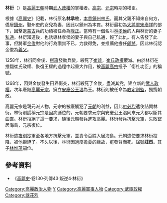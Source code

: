 {{東亞男性歷史人物
|名稱 =林衍
|身份 =高麗[[武人政權|武人政權]]掌權者<br /><small>（1268年—1270年）</small>
|國家 =[[高麗國|高麗國]]
|政權 =
|時代 =
|主君 =
|屆數 =
|最高職務 =樞密副使、校定別監
|前任 =[[金俊_(高麗)|金俊]]
|繼任 =[[林惟茂|林惟茂]]
|圖片名稱 =
|圖片大小 =
|圖片說明 =
|姓 =
|名 =
|姓名 =林衍
|字 =
|封爵 =
|封號 =
|位階 =
|封地 =
|旗籍 =<!--清朝旗人專用-->
|氏族 =
|籍貫 =[[鎮州林氏|鎮州林氏]]
|本貫 =
|府邸 =
|世系 = 
|初名 =林承柱
|乳名 =<!--日本、朝鮮、琉球以外人物用-->
|幼名 =<!--日本人用-->
|兒名 =<!--朝鮮人用-->
|童名 =<!--琉球人用-->
|小字 =
|別名 =
|號 =
|法號 =
|院號 =
|其他名號 =
|出生日期 =？
|出生地點 =高麗
|婚年 =
|逝世年 =1270年
|逝世地 =高麗[[江華島|江華島]]
|諡號 =莊烈
|墓葬 =
|祠廟 =
|父親 =
|嫡母 =
|母親 =
|繼母=
|元配 =
|正室 =
|妻 =李氏
|繼室 =
|平妻 =
|側室 =
|元配之父 =
|元配之嫡母 =
|元配之母 =
|正室之父 =
|正室之嫡母 =
|正室之母 =
|妻之父 =
|妻之嫡母 =
|妻之母 =
|繼室之父 =
|繼室之嫡母 =
|繼室之母 =
|兄弟 =
|姊妹 =
|同胞兄弟 =
|同胞姊妹 =
|異母兄弟 =
|異母姊妹 =
|異父兄弟 =
|異父姊妹 =
|嫡子 =[[林惟茂|林惟茂]]<br />[[林惟幹|林惟幹]]<br />[[林惟柜|林惟柜]]<br />[[林惟提|林惟提]]
|嫡女 =御史中丞[[洪文系|洪文系]]之妻<br />大將軍[[崔宗紹|崔宗紹]]之妻
|庶子 =
|庶女 =
|其他親屬 =義父：[[金俊_(高麗)|金俊]]<br />義叔父：[[金沖|金沖]]
|出身 = <!---此处指科举出身--->
|功名 = 
|經歷 =[[高麗高宗|高宗]]四十五年：衛社功臣、樞密副使<br />[[高麗英宗|英宗]]元年：校定別監
|著作 =
|注釋 =
}}
{{Infobox Korean name|
hangul=임연|
hanja=林衍|
rr=Im yeon|
mr=Im yŏn|
}}
'''林衍'''（{{bd|？||1270年||}}）是[[高麗王朝|高麗王朝]]時期[[武人政權|武人政權]]的掌權者。[[高麗高宗|高宗]]、[[高麗元宗|元宗]]時期的權臣。

根據《[[高麗史|高麗史]]》記載，林衍原名'''林承柱'''，[[本貫|本貫]][[鎮州林氏|鎮州林氏]]。而其父親不知來自何方，僑居[[鎮州|鎮州]]，娶州吏的女兒為妻，因此以鎮州為本貫。林衍最初為[[大將軍|大將軍]][[宋彥祥|宋彥祥]]的部下，因擊退[[蒙古|蒙古]]兵的功績被任命為[[隊正|隊正]]。當時有一個名叫[[林孝侯|林孝侯]]的人與林衍的妻子[[私通|私通]]。林衍知道後，也誘導林孝侯的妻子與自己私通，報了此仇。有人告發了此事，但將軍[[金俊_(高麗)|金俊]]對他的行為讚賞不已，力救得免，並推薦他擔任[[郎將|郎將]]。因此林衍認金俊為[[義父|義父]]。

1258年，林衍同金俊、[[柳璥|柳璥]]發動兵變，殺死了[[崔竩|崔竩]]，[[崔氏政權|崔氏政權]]覆滅。由於林衍在推翻崔氏政權、恢復王權的過程中起重大作用，被[[高麗高宗|高麗高宗]]授予「衛社功臣」的稱號。

1268年，因與金俊發生田界衝突，林衍殺死了金俊，盡滅其党，建立新的[[武人政權|武人政權]]。次年廢黜[[高麗元宗|高麗元宗]]，擁立[[高麗英宗|安慶公王淐]]為王。林衍則被任命為[[教定別監|教定別監]]，獨攬朝政。

高麗元宗是親元派人物，元宗的被廢觸犯了[[元朝|元朝]]的利益，因此[[忽必烈|忽必烈]]遣使詰問林衍。林衍則謊稱元宗是因病遜位的，元朝要求元宗與安慶公王淐同來元大都以斷其曲直。林衍拒絕了這一要求，隨後[[高麗蒙古戰爭|元朝發兵進攻高麗]]。林衍發兵抗擊元軍，失敗竄居海島，元宗復位。

林衍遣[[夜別抄|夜別抄]]軍至各地方抗擊元軍，並責令百姓入居海島。元朝遣使要求林衍投降，被他拒絕了。不久以後，林衍因過度擔憂的緣故，疽發背而死。[[諡號|諡號]]'''莊烈'''。其子[[林惟茂|林惟茂]]嗣位。
==參考資料==
*《[[高麗史|高麗史]]·卷130·列傳43·叛逆4·林衍》

{{s-start}}
{{s-bef|before=[[金俊_(高麗)|金俊]]}}
{{s-ttl|title=[[武人政權|武人政權掌權者]]|years=1268年－1270年}}
{{s-after|[[林惟茂|林惟茂]]}}
{{s-end}}
{{武臣政權執政者}}
[[Category:高麗政治人物|Category:高麗政治人物]]
[[Category:林姓|Y]]
[[Category:高麗軍事人物|Category:高麗軍事人物]]
[[Category:武臣政權|Category:武臣政權]]
[[Category:諡莊烈|Category:諡莊烈]]